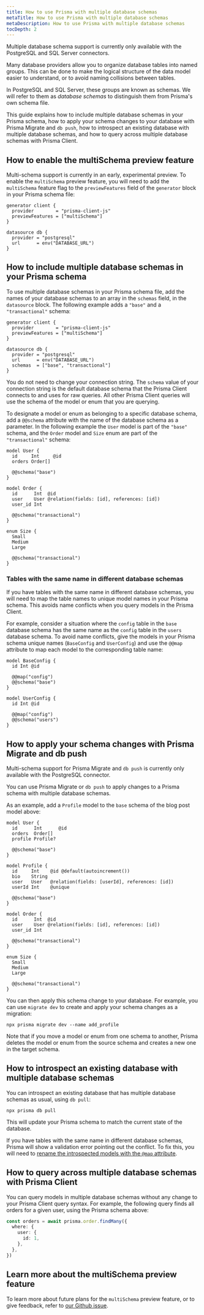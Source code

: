 ```yaml
---
title: How to use Prisma with multiple database schemas
metaTitle: How to use Prisma with multiple database schemas
metaDescription: How to use Prisma with multiple database schemas
tocDepth: 2
---
```


<TopBlock>

<Admonition type="warning">

Multiple database schema support is currently only available with the PostgreSQL and SQL Server connectors.

</Admonition>

Many database providers allow you to organize database tables into named groups. This can be done to make the logical structure of the data model easier to understand, or to avoid naming collisions between tables.

In PostgreSQL and SQL Server, these groups are known as schemas. We will refer to them as _database schemas_ to distinguish them from Prisma's own schema file.

This guide explains how to include multiple database schemas in your Prisma schema, how to apply your schema changes to your database with Prisma Migrate and `db push`, how to introspect an existing database with multiple database schemas, and how to query across multiple database schemas with Prisma Client.

</TopBlock>

## How to enable the <inlinecode>multiSchema</inlinecode> preview feature

Multi-schema support is currently in an early, experimental preview. To enable the `multiSchema` preview feature, you will need to add the `multiSchema` feature flag to the `previewFeatures` field of the `generator` block in your Prisma schema file:

```prisma file=schema.prisma highlight=3;add
generator client {
  provider        = "prisma-client-js"
  previewFeatures = ["multiSchema"]
}

datasource db {
  provider = "postgresql"
  url      = env("DATABASE_URL")
}
```

## How to include multiple database schemas in your Prisma schema

To use multiple database schemas in your Prisma schema file, add the names of your database schemas to an array in the `schemas` field, in the `datasource` block. The following example adds a `"base"` and a `"transactional"` schema:

```prisma file=schema.prisma highlight=9;add
generator client {
  provider        = "prisma-client-js"
  previewFeatures = ["multiSchema"]
}

datasource db {
  provider = "postgresql"
  url      = env("DATABASE_URL")
  schemas  = ["base", "transactional"]
}
```

You do not need to change your connection string. The `schema` value of your connection string is the default database schema that the Prisma Client connects to and uses for raw queries. All other Prisma Client queries will use the schema of the model or enum that you are querying.

To designate a model or enum as belonging to a specific database schema, add a `@@schema` attribute with the name of the database schema as a parameter. In the following example the `User` model is part of the `"base"` schema, and the `Order` model and `Size` enum are part of the `"transactional"` schema:

```prisma file=schema.prisma highlight=5,13;add
model User {
  id     Int     @id
  orders Order[]

  @@schema("base")
}

model Order {
  id      Int  @id
  user    User @relation(fields: [id], references: [id])
  user_id Int

  @@schema("transactional")
}

enum Size {
  Small
  Medium
  Large

  @@schema("transactional")
}
```

### Tables with the same name in different database schemas

If you have tables with the same name in different database schemas, you will need to map the table names to unique model names in your Prisma schema. This avoids name conflicts when you query models in the Prisma Client.

For example, consider a situation where the `config` table in the `base` database schema has the same name as the `config` table in the `users` database schema. To avoid name conflicts, give the models in your Prisma schema unique names (`BaseConfig` and `UserConfig`) and use the `@@map` attribute to map each model to the corresponding table name:

```prisma file=schema.prisma
model BaseConfig {
  id Int @id

  @@map("config")
  @@schema("base")
}

model UserConfig {
  id Int @id

  @@map("config")
  @@schema("users")
}
```

## How to apply your schema changes with Prisma Migrate and <inlineCode>db push</inlineCode>

<Admonition type="warning">

Multi-schema support for Prisma Migrate and `db push` is currently only available with the PostgreSQL connector.

</Admonition>

You can use Prisma Migrate or `db push` to apply changes to a Prisma schema with multiple database schemas.

As an example, add a `Profile` model to the `base` schema of the blog post model above:

```prisma file=schema.prisma highlight=4,9-16;add
model User {
  id      Int      @id
  orders  Order[]
  profile Profile?

  @@schema("base")
}

model Profile {
  id     Int    @id @default(autoincrement())
  bio    String
  user   User   @relation(fields: [userId], references: [id])
  userId Int    @unique

  @@schema("base")
}

model Order {
  id      Int  @id
  user    User @relation(fields: [id], references: [id])
  user_id Int

  @@schema("transactional")
}

enum Size {
  Small
  Medium
  Large

  @@schema("transactional")
}
```

You can then apply this schema change to your database. For example, you can use `migrate dev` to create and apply your schema changes as a migration:

```terminal
npx prisma migrate dev --name add_profile
```

Note that if you move a model or enum from one schema to another, Prisma deletes the model or enum from the source schema and creates a new one in the target schema.

## How to introspect an existing database with multiple database schemas

<!-- TODO: check if need admonition about SQL Server -->

You can introspect an existing database that has multiple database schemas as usual, using `db pull`:

```terminal
npx prisma db pull
```

This will update your Prisma schema to match the current state of the database.

If you have tables with the same name in different database schemas, Prisma will show a validation error pointing out the conflict. To fix this, you will need to [rename the introspected models with the `@map` attribute](#tables-with-the-same-name-in-different-database-schemas).

## How to query across multiple database schemas with Prisma Client

You can query models in multiple database schemas without any change to your Prisma Client query syntax. For example, the following query finds all orders for a given user, using the Prisma schema above:

```ts
const orders = await prisma.order.findMany({
  where: {
    user: {
      id: 1,
    },
  },
})
```

## Learn more about the <inlinecode>multiSchema</inlinecode> preview feature

To learn more about future plans for the `multiSchema` preview feature, or to give feedback, refer to [our Github issue](https://github.com/prisma/prisma/issues/1122).
